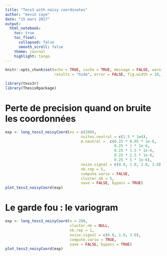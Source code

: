```yaml
---
title: "Tess3 with noisy coordinates"
author: "kevin caye"
date: "15 mars 2017"
output:
  html_notebook:
    toc: true
    toc_float:
      collapsed: false
      smooth_scroll: false
    theme: journal
    highlight: tango
---
```




```r
knitr::opts_chunk$set(echo = TRUE, cache = TRUE, message = FALSE, warning = FALSE,
                      results = "hide", error = FALSE, fig.width = 10, fig.width = 10)
```


```r
library(tess3r)
library(ThesisRpackage)
```


# Perte de precision quand on bruite les coordonnées
```r
exp <- long_tess3_noisyCoord(ns = c(200),
                                  nsites.neutral = c(1.5 * 1e4),
                                  m.neutral =  c(0.25 * 0.05 * 1e-6,
                                                 0.25 * 1 * 1e-6,
                                                 0.25 * 1.5 * 1e-6,
                                                 0.25 * 2.5 * 1e-6,
                                                 0.25 * 5 * 1e-6),
                                  noise.signal = c(0.0, 1.0, 2.0, 3.0),
                                  nb.rep = 5,
                                  compute.vario = FALSE,
                                  cluster.nb = 5,
                                  save = FALSE, bypass = TRUE)
plot_tess3_noisyCoord(exp)
```

# Le garde fou : le variogram

```r
exp <- long_tess3_noisyCoord(n = 200,
                             cluster.nb = NULL,
                             nb.rep = 1,
                             noise.signal = c(0.0, 1.0, 3.0),
                             compute.vario = TRUE,
                             save = FALSE, bypass = TRUE)
plot_tess3_noisyCoord(exp)
```


